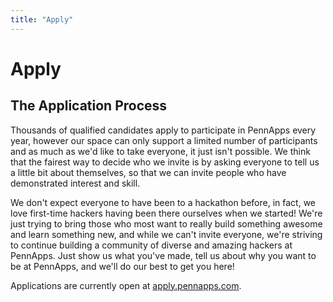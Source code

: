 ```yaml
---
title: "Apply"
---
```


# Apply

## The Application Process

Thousands of qualified candidates apply to participate in PennApps every year, however our space can only support a limited number of participants and as much as we'd like to take everyone, it just isn't possible. We think that the fairest way to decide who we invite is by asking everyone to tell us a little bit about themselves, so that we can invite people who have demonstrated interest and skill.

We don't expect everyone to have been to a hackathon before, in fact, we love first-time hackers having been there ourselves when we started! We're just trying to bring those who most want to really build something awesome and learn something new, and while we can't invite everyone, we're striving to continue building a community of diverse and amazing hackers at PennApps. Just show us what you've made, tell us about why you want to be at PennApps, and we'll do our best to get you here!

Applications are currently open at [apply.pennapps.com](http://apply.pennapps.com/).

